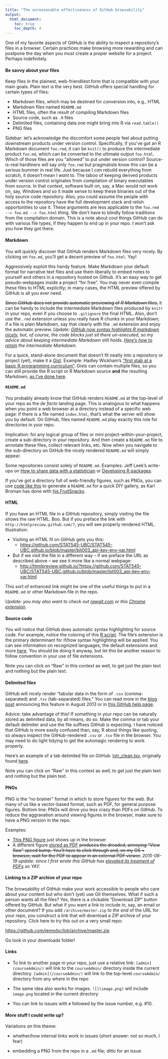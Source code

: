 ```yaml
---
title: "The unreasonable effectiveness of GitHub browsability"
output:
  html_document:
    toc: true
    toc_depth: 4
---
```


One of my favorite aspects of GitHub is the ability to inspect a repository's files in a browser. Certain practices make browsing more rewarding and can postpone the day when you must create a proper website for a project. Perhaps indefinitely.

#### Be savvy about your files

Keep files in the plainest, web-friendliest form that is compatible with your main goals. Plain text is the very best. GitHub offers special handling for certain types of files:

  * Markdown files, which may be destined for conversion into, e.g., HTML
  * Markdown files named `README.md`
  * HTML files, often the result of compiling Markdown files
  * Source code, such as `.R` files
  * Delimited files, containing data one might bring into R via `read.table()`
  * PNG files
  
Sidebar: let's acknowledge the discomfort some people feel about putting downstream products under version control. Specifically, if you've got an R Markdown document `foo.rmd`, it can be `knit()` to produce the intermediate product `foo.md`, which can be converted to the ultimate output `foo.html`. Which of those files are you "allowed" to put under version control? Source-is-real hardliners will say only `foo.rmd` but pragmatists know this can be a serious bummer in real life. Just because I *can* rebuild everything from scratch, it doesn't mean I *want* to. The taboo of keeping derived products under version control originates from compilation of binary executables from source. In that context, software built on, say, a Mac would not work on, say, Windows and so it made sense to keep these binaries out of the holy source code repository. Also, you could assume the people with access to the repository have the full development stack and relish opportunities to use it. These arguments are less applicable to the `foo.rmd --> foo.md --> foo.html` thing. We don't have to blindly follow traditions from the compilation domain. This is a note about cool things GitHub can do with various file types, if they happen to end up in your repo. I won't ask you how they got there.
  
#### Markdown

You will quickly discover that GitHub renders Markdown files very nicely. By clicking on `foo.md`, you'll get a decent preview of `foo.html`. Yay!

Aggressively exploit this handy feature. Make Markdown your default format for narrative text files and use them liberally to embed notes to yourself and others in a repository hosted on Github. It's an easy way to get pseudo-webpages inside a project "for free". You may never even compile these files to HTML explicitly; in many cases, the HTML preview offered by GitHub is all you ever need.

~~Since GitHub does not provide automatic previewing of *R Markdown* files,~~ it can be handy to include the intermediate Markdown files produced by `knitr` in your repo, even if you choose to `.gitignore` the final HTML. Also, don't use the `.rmd` extension unless you really have R chunks in your Markdown; if a file is plain Markdown, say that clearly with the `.md` extension and enjoy the automatic preview. *Update: [GitHub now syntax highlights R markdown nicely](https://github.com/github/markup/pull/343), but, of course, the code blocks just sit there un-executed, so my advice about keeping intermediate Markdown still holds. [Here's how to retain](block007_first-use-rmarkdown.html#step-3-save-the-intermediate-markdown) the intermediate Markdown.*

For a quick, stand-alone document that doesn't fit neatly into a repository or project (yet), make it a [Gist](https://gist.github.com). Example: Hadley Wickham's ["first stab at a basic R programming curriculum"](https://gist.github.com/hadley/6734639). Gists can contain multiple files, so you can still provide the R script or R Markdown source __and__ the resulting Markdown, [as I've done here](https://gist.github.com/jennybc/97f2a969e2985f1362f3).

#### `README.md`

You probably already know that GitHub renders `README.md` at the top-level of your repo as the *de facto* landing page. This is analogous to what happens when you point a web browser at a directory instead of a specific web page: if there is a file named `index.html`, that's what the server will show you by default. On GitHub, files named `README.md` play exactly this role for directories in your repo. 

Implication: for any logical group of files or mini project-within-your-project, create a sub-directory in your repository. And then create a `README.md` file to annotate these files, collect relevant links, etc. Now when you navigate to the sub-directory on GitHub the nicely rendered `README.md` will simply appear.

Some repositories consist solely of `README.md`. Examples: Jeff Leek's write-ups on [How to share data with a statistician](https://github.com/jtleek/datasharing) or [Developing R packages](https://github.com/jtleek/rpackages).

If you've got a directory full of web-friendly figures, such as PNGs, you can use [code like this](https://gist.github.com/jennybc/0239f65633e09df7e5f4) to generate a `README.md` for a quick DIY gallery, as Karl Broman has done with [his FruitSnacks](https://github.com/kbroman/FruitSnacks/blob/master/PhotoGallery.md).

#### HTML

If you have an HTML file in a GitHub repository, simply visiting the file shows the raw HTML. Boo. But if you preface the link with `http://htmlpreview.github.com/?`, you will see properly rendered HTML. Illustration:

  * Visiting an HTML fil on GitHub gets you this:
    - <https://github.com/STAT545-UBC/STAT545-UBC.github.io/blob/master/bit003_api-key-env-var.html>
  * But if we visit the file in a different way -- if we preface the URL as described above -- we see it more like a normal webpage:
    - <http://htmlpreview.github.io/?https://github.com/STAT545-UBC/STAT545-UBC.github.io/blob/master/bit003_api-key-env-var.html>
    
This sort of enhanced link might be one of the useful things to put in a `README.md` or other Markdown file in the repo.

*Update: you may also want to check out [rawgit.com](http://rawgit.com) or this [Chrome extension](https://chrome.google.com/webstore/detail/github-html-preview/cphnnfjainnhgejcpgboeeakfkgbkfek?hl=en).*

#### Source code

You will notice that GitHub does automatic syntax highlighting for source code. For example, notice the coloring of this [R script](https://github.com/jennybc/swcR_duke/blob/master/code/01_countrySpecificInterceptSlope.R). The file's extension is the primary determinant for if/how syntax highlighting will be applied. You can see information on recognized languages, the default extensions and more [here](https://github.com/github/linguist/blob/master/lib/linguist/languages.yml). You should be doing it anyway, but let this be another reason to follow convention in your use of file extensions.

Note you can click on "Raw" in this context as well, to get just the plain text and nothing but the plain text.
    
#### Delimited files

GitHub will nicely render "tabular data in the form of `.csv` (comma-separated) and `.tsv` (tab-separated) files." You can read more in the [blog post](https://github.com/blog/1601-see-your-csvs) announcing this feature in August 2013 or in [this GitHub help page](https://help.github.com/articles/rendering-csv-and-tsv-data).

Advice: take advantage of this! If something in your repo can be naturally stored as delimited data, by all means, do so. Make the comma or tab your default delimiter and use the file suffixes GitHub is expecting. I have noticed that GitHub is more easily confused than, say, R about things like quoting, so always inspect the GitHub-rendered `.csv` or `.tsv` file in the browser. You may need to do light tidying to get the automagic rendering to work properly.

Here's an example of a tab delimited file on GitHub: [lotr_clean.tsv](https://github.com/jennybc/lotr/blob/master/lotr_clean.tsv), originally found [here](http://www-958.ibm.com/software/data/cognos/manyeyes/datasets/words-spoken-by-character-race-scene/versions/1.txt).

Note you can click on "Raw" in this context as well, to get just the plain text and nothing but the plain text.

#### PNGs

PNG is the "no brainer" format in which to store figures for the web. But many of us like a vector-based format, such as PDF, for general purpose figures. Bottom line: PNGs will drive you less crazy than PDFs on GitHub. To reduce the aggravation around viewing figures in the browser, make sure to have a PNG version in the repo.

Examples:

  * [This PNG figure](https://github.com/jennybc/STAT545A/blob/master/hw06_scaffolds/01_justR/stripplot_wordsByRace_The_Fellowship_Of_The_Ring.png) just shows up in the browser
  * A different figure [stored as PDF](https://github.com/jennybc/STAT545A/blob/master/r.pch.pdf) ~~produces the dreaded, annoying "View Raw" speed bump. You'll have to click through and, on my OS + browser, wait for the PDF to appear in an external PDF viewer.~~ *2015-06-19 update: since I first wrote this GitHub has [elevated its treament of PDFs](https://github.com/blog/1974-pdf-viewing) so YAY.*
  
#### Linking to a ZIP archive of your repo

The browsability of GitHub make your work accessible to people who care about your content but who don't (yet) use Git themselves. What if such a person wants all the files? Yes, there is a clickable "Download ZIP" button offered by GitHub. But what if you want a link to include in, say, an email or other document? If you add `/archive/master.zip` *to the end* of the URL for your repo, you construct a link that will download a ZIP archive of your repository. Click here to try this out on a very small repo:

<https://github.com/jennybc/lotr/archive/master.zip>

Go look in your downloads folder!

#### Links

* To link to another page in your repo, just use a relative link: `[admin](courseAdmin/)` will link to the `courseAdmin/` directory inside the current directory. `[admin](/courseAdmin/)` will link to the top-level `courseAdmin/` directory from any where in the repo

* The same idea also works for images. `![](image.png)` will include `image.png` located in the current directory

* You can link to issues with `#` followed by the issue number, e.g. #10.

#### More stuff I could write up?

Variations on this theme:

  * whether/how internal links work in issues (short answer: not so much, I fear)

  * embedding a PNG from the repo in a `.md` file; ditto for an issue
